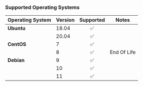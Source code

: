 ### Supported Operating Systems

| Operating System | Version |     Supported      | Notes       |
| ---------------- | ------- | :----------------: | ----------- |
| **Ubuntu**       | 18.04   | :white_check_mark: |             |
|                  | 20.04   | :white_check_mark: |             |
| **CentOS**       | 7       | :white_check_mark: |             |
|                  | 8       | :white_check_mark: | End Of Life |
| **Debian**       | 9       | :white_check_mark: |             |
|                  | 10      | :white_check_mark: |             |
|                  | 11      | :white_check_mark: |             |
